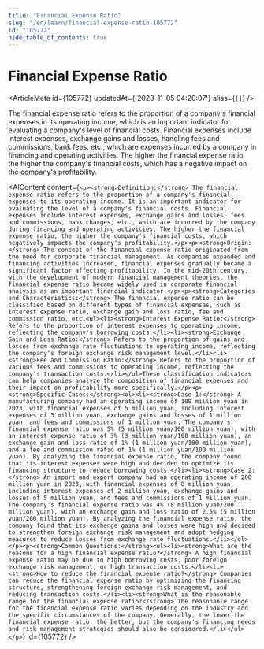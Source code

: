 ```yaml
---
title: "Financial Expense Ratio"
slug: "/en/learn/financial-expense-ratio-105772"
id: "105772"
hide_table_of_contents: true
---
```



# Financial Expense Ratio

<ArticleMeta id={105772} updatedAt={'2023-11-05 04:20:07'} alias={`[]`} />
<div className='border-solid border-b border-t-0 my-4 border-[var(--ifm-color-gray-300)]' />

The financial expense ratio refers to the proportion of a company's financial expenses in its operating income, which is an important indicator for evaluating a company's level of financial costs. Financial expenses include interest expenses, exchange gains and losses, handling fees and commissions, bank fees, etc., which are expenses incurred by a company in financing and operating activities. The higher the financial expense ratio, the higher the company's financial costs, which has a negative impact on the company's profitability.

<AIContent content={`<p><strong>Definition:</strong> The financial expense ratio refers to the proportion of a company's financial expenses to its operating income. It is an important indicator for evaluating the level of a company's financial costs. Financial expenses include interest expenses, exchange gains and losses, fees and commissions, bank charges, etc., which are incurred by the company during financing and operating activities. The higher the financial expense ratio, the higher the company's financial costs, which negatively impacts the company's profitability.</p><p><strong>Origin:</strong> The concept of the financial expense ratio originated from the need for corporate financial management. As companies expanded and financing activities increased, financial expenses gradually became a significant factor affecting profitability. In the mid-20th century, with the development of modern financial management theories, the financial expense ratio became widely used in corporate financial analysis as an important financial indicator.</p><p><strong>Categories and Characteristics:</strong> The financial expense ratio can be classified based on different types of financial expenses, such as interest expense ratio, exchange gain and loss ratio, fee and commission ratio, etc.<ul><li><strong>Interest Expense Ratio:</strong> Refers to the proportion of interest expenses to operating income, reflecting the company's borrowing costs.</li><li><strong>Exchange Gain and Loss Ratio:</strong> Refers to the proportion of gains and losses from exchange rate fluctuations to operating income, reflecting the company's foreign exchange risk management level.</li><li><strong>Fee and Commission Ratio:</strong> Refers to the proportion of various fees and commissions to operating income, reflecting the company's transaction costs.</li></ul>These classification indicators can help companies analyze the composition of financial expenses and their impact on profitability more specifically.</p><p><strong>Specific Cases:</strong><ol><li><strong>Case 1:</strong> A manufacturing company had an operating income of 100 million yuan in 2023, with financial expenses of 5 million yuan, including interest expenses of 3 million yuan, exchange gains and losses of 1 million yuan, and fees and commissions of 1 million yuan. The company's financial expense ratio was 5% (5 million yuan/100 million yuan), with an interest expense ratio of 3% (3 million yuan/100 million yuan), an exchange gain and loss ratio of 1% (1 million yuan/100 million yuan), and a fee and commission ratio of 1% (1 million yuan/100 million yuan). By analyzing the financial expense ratio, the company found that its interest expenses were high and decided to optimize its financing structure to reduce borrowing costs.</li><li><strong>Case 2:</strong> An import and export company had an operating income of 200 million yuan in 2023, with financial expenses of 8 million yuan, including interest expenses of 2 million yuan, exchange gains and losses of 5 million yuan, and fees and commissions of 1 million yuan. The company's financial expense ratio was 4% (8 million yuan/200 million yuan), with an exchange gain and loss ratio of 2.5% (5 million yuan/200 million yuan). By analyzing the financial expense ratio, the company found that its exchange gains and losses were high and decided to strengthen foreign exchange risk management and adopt hedging measures to reduce losses from exchange rate fluctuations.</li></ol></p><p><strong>Common Questions:</strong><ul><li><strong>What are the reasons for a high financial expense ratio?</strong> A high financial expense ratio may be due to high borrowing costs, poor foreign exchange risk management, or high transaction costs.</li><li><strong>How to reduce the financial expense ratio?</strong> Companies can reduce the financial expense ratio by optimizing the financing structure, strengthening foreign exchange risk management, and reducing transaction costs.</li><li><strong>What is the reasonable range for the financial expense ratio?</strong> The reasonable range for the financial expense ratio varies depending on the industry and the specific circumstances of the company. Generally, the lower the financial expense ratio, the better, but the company's financing needs and risk management strategies should also be considered.</li></ul></p>`} id={105772} />
